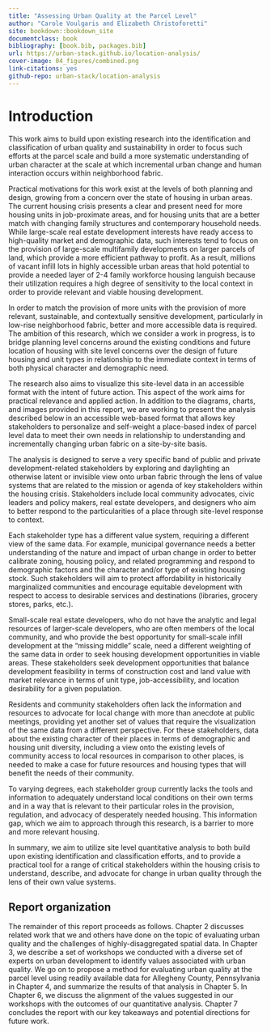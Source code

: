 ```yaml
--- 
title: "Assessing Urban Quality at the Parcel Level"
author: "Carole Voulgaris and Elizabeth Christoforetti"
site: bookdown::bookdown_site
documentclass: book
bibliography: [book.bib, packages.bib]
url: https://urban-stack.github.io/location-analysis/
cover-image: 04_figures/combined.png
link-citations: yes
github-repo: urban-stack/location-analysis
---
```


# Introduction

This work aims to build upon existing research into the identification and classification of urban quality and sustainability in order to focus such efforts at the parcel scale and build a more systematic understanding of urban character at the scale at which incremental urban change and human interaction occurs within neighborhood fabric.  

Practical motivations for this work exist at the levels of both planning and design, growing from a concern over the state of housing in urban areas. The current housing crisis presents a clear and present need for more housing units in job-proximate areas, and for housing units that are a better match with changing family structures and contemporary household needs. While large-scale real estate development interests have ready access to high-quality market and demographic data, such interests tend to focus on the provision of large-scale multifamily developments on larger parcels of land, which provide a more efficient pathway to profit. As a result, millions of vacant infill lots in highly accessible urban areas that hold potential to provide a needed layer of 2-4 family workforce housing languish because their utilization requires a high degree of sensitivity to the local context in order to provide relevant and viable housing development.

In order to match the provision of more units with the provision of more relevant, sustainable, and contextually sensitive development, particularly in low-rise neighborhood fabric, better and more accessible data is required. The ambition of this research, which we consider a work in progress, is to bridge planning level concerns around the existing conditions and future location of housing with site level concerns over the design of future housing and unit types in relationship to the immediate context in terms of both physical character and demographic need.


The research also aims to visualize this site-level data in an accessible format with the intent of future action. This aspect of the work aims for practical relevance and applied action. In addition to the diagrams, charts, and images provided in this report, we are working to present the analysis described below in an accessible web-based format that allows key stakeholders to personalize and self-weight a place-based index of parcel level data to meet their own needs in relationship to understanding and incrementally changing urban fabric on a site-by-site basis.

The analysis is designed to serve a very specific band of public and private development-related stakeholders by exploring and daylighting an otherwise latent or invisible view onto urban fabric through the lens of value systems that are related to the mission or agenda of key stakeholders within the housing crisis. Stakeholders include local community advocates, civic leaders and policy makers, real estate developers, and designers who aim to better respond to the particularities of a place through site-level response to context. 

Each stakeholder type has a different value system, requiring a different view of the same data. For example, municipal governance needs a better understanding of the nature and impact of urban change in order to better calibrate zoning, housing policy, and related programming and respond to demographic factors and the character and/or type of existing housing stock. Such stakeholders will aim to protect affordability in historically marginalized communities and encourage equitable development with respect to access to desirable services and destinations (libraries, grocery stores, parks, etc.). 

Small-scale real estate developers, who do not have the analytic and legal resources of larger-scale developers, who are often members of the local community, and who provide the best opportunity for small-scale infill development at the “missing middle” scale, need a different weighting of the same data in order to seek housing development opportunities in viable areas. These stakeholders seek development opportunities that balance development feasibility in terms of construction cost and land value with market relevance in terms of unit type, job-accessibility, and location desirability for a given population. 

Residents and community stakeholders often lack the information and resources to advocate for local change with more than anecdote at public meetings, providing yet another set of values that require the visualization of the same data from a different perspective. For these stakeholders, data about the existing character of their places in terms of demographic and housing unit diversity, including a view onto the existing levels of community access to local resources in comparison to other places, is needed to make a case for future resources and housing types that will benefit the needs of their community.

To varying degrees, each stakeholder group currently lacks the tools and information to adequately understand local conditions on their own terms and in a way that is relevant to their particular roles in the provision, regulation, and advocacy of desperately needed housing. This information gap, which we aim to approach through this research, is a barrier to more and more relevant housing. 

In summary, we aim to utilize site level quantitative analysis to both build upon existing identification and classification efforts, and to provide a practical tool for a range of critical stakeholders within the housing crisis to understand, describe, and advocate for change in urban quality through the lens of their own value systems.


## Report organization

The remainder of this report proceeds as follows. Chapter 2 discusses related 
work that we and others have done on the topic of evaluating urban quality 
and the challenges of highly-disaggregated spatial data. In Chapter 3, we 
describe a set of workshops we conducted with a diverse set of experts on 
urban development to identify values associated with urban quality. We go on
to propose a method for evaluating urban quality at the parcel level using 
readily available data for Allegheny County, Pennsylvania in Chapter 4, and 
summarize the results of that analysis in Chapter 5. In Chapter 6, we discuss 
the alignment of the values suggested in our workshops with the outcomes 
of our quantitative analysis. Chapter 7 concludes the report with our key 
takeaways and potential directions for future work.
